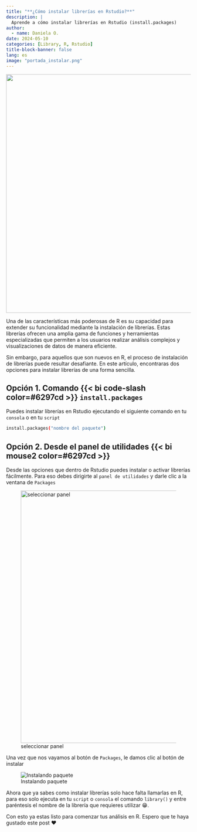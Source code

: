 ```yaml
---
title: "**¿Cómo instalar librerías en Rstudio?**"
description: |
  Aprende a cómo instalar librerías en Rstudio (install.packages)
author:
  - name: Daniela O. 
date: 2024-05-10
categories: [Library, R, Rstudio]
title-block-banner: false
lang: es
image: "portada_instalar.png"
---
```


![](portada_instalar.png){fig-align="center" width="651"}

Una de las características más poderosas de R es su capacidad para extender su funcionalidad mediante la instalación de librerías. Estas librerías ofrecen una amplia gama de funciones y herramientas especializadas que permiten a los usuarios realizar análisis complejos y visualizaciones de datos de manera eficiente.

Sin embargo, para aquellos que son nuevos en R, el proceso de instalación de librerías puede resultar desafiante. En este artículo, encontraras dos opciones para instalar librerías de una forma sencilla.

## Opción 1. Comando {{< bi code-slash color=#6297cd >}} `install.packages`

Puedes instalar librerías en Rstudio ejecutando el siguiente comando en tu `consola` o en tu `script`

``` .bash
install.packages("nombre del paquete")
```

## Opción 2. Desde el panel de utilidades {{< bi mouse2 color=#6297cd >}}

Desde las opciones que dentro de Rstudio puedes instalar o activar librerías fácilmente. Para eso debes dirigirte al `panel de utilidades` y darle clic a la ventana de `Packages`

![seleccionar panel](panel.jpg){.images fig-align="center" width="689"}

Una vez que nos vayamos al botón de `Packages`, le damos clic al botón de instalar

![Instalando paquete](install.jpg){fig-align="center"}

Ahora que ya sabes como instalar librerías solo hace falta llamarlas en R, para eso solo ejecuta en tu `script` o `consola` el comando `library()` y entre paréntesis el nombre de la librería que requieres utilizar 😁.

Con esto ya estas listo para comenzar tus análisis en R. Espero que te haya gustado este post ❤️
